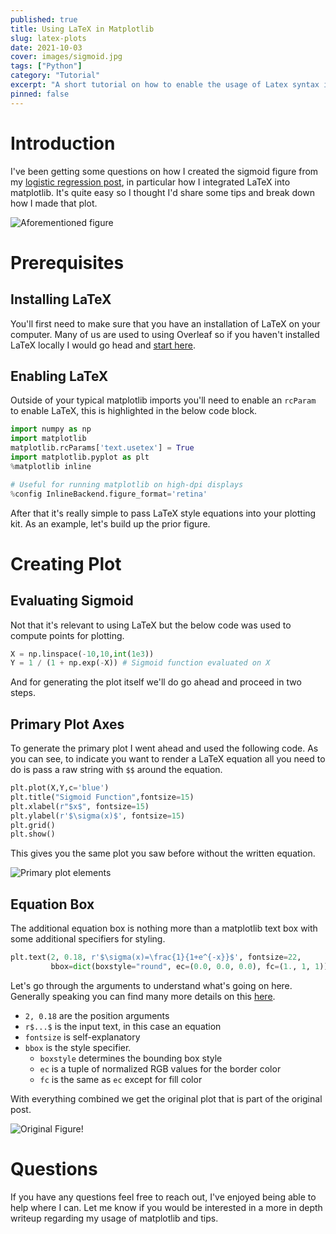 ```yaml
---
published: true
title: Using LaTeX in Matplotlib
slug: latex-plots
date: 2021-10-03
cover: images/sigmoid.jpg
tags: ["Python"]
category: "Tutorial"
excerpt: "A short tutorial on how to enable the usage of Latex syntax in matplotlib."
pinned: false
---
```


# Introduction

I've been getting some questions on how I created the sigmoid figure from my [logistic regression post](/blog/logistic-regression-intro/), in particular how I integrated LaTeX into matplotlib. It's quite easy so I thought I'd share some tips and break down how I made that plot.

![Aforementioned figure](./images/sigmoid.jpg)

# Prerequisites

## Installing LaTeX

You'll first need to make sure that you have an installation of LaTeX on your computer. Many of us are used to using Overleaf so if you haven't installed LaTeX locally I would go head and [start here](https://www.latex-project.org/get/).

## Enabling LaTeX

Outside of your typical matplotlib imports you'll need to enable an `rcParam` to enable LaTeX, this is highlighted in the below code block.

```python highlight=3
import numpy as np
import matplotlib
matplotlib.rcParams['text.usetex'] = True
import matplotlib.pyplot as plt
%matplotlib inline

# Useful for running matplotlib on high-dpi displays
%config InlineBackend.figure_format='retina'
```

After that it's really simple to pass LaTeX style equations into your plotting kit. As an example, let's build up the prior figure.

# Creating Plot

## Evaluating Sigmoid

Not that it's relevant to using LaTeX but the below code was used to compute points for plotting.

```python
X = np.linspace(-10,10,int(1e3))
Y = 1 / (1 + np.exp(-X)) # Sigmoid function evaluated on X
```

And for generating the plot itself we'll do go ahead and proceed in two steps.

## Primary Plot Axes

To generate the primary plot I went ahead and used the following code. As you can see, to indicate you want to render a LaTeX equation all you need to do is pass a raw string with `$$` around the equation.

```python
plt.plot(X,Y,c='blue')
plt.title("Sigmoid Function",fontsize=15)
plt.xlabel(r"$x$", fontsize=15)
plt.ylabel(r'$\sigma(x)$', fontsize=15)
plt.grid()
plt.show()
```

This gives you the same plot you saw before without the written equation.

![Primary plot elements](./images/sigmoid_core.jpg)

## Equation Box

The additional equation box is nothing more than a matplotlib text box with some additional specifiers for styling.

```python
plt.text(2, 0.18, r'$\sigma(x)=\frac{1}{1+e^{-x}}$', fontsize=22,
         bbox=dict(boxstyle="round", ec=(0.0, 0.0, 0.0), fc=(1., 1, 1)))
```

Let's go through the arguments to understand what's going on here. Generally speaking you can find many more details on this [here](https://matplotlib.org/stable/api/_as_gen/matplotlib.pyplot.text.html).

- `2, 0.18` are the position arguments
- `r$...$` is the input text, in this case an equation
- `fontsize` is self-explanatory
- `bbox` is the style specifier.
  - `boxstyle` determines the bounding box style
  - `ec` is a tuple of normalized RGB values for the border color
  - `fc` is the same as `ec` except for fill color

With everything combined we get the original plot that is part of the original post.

![Original Figure!](./images/sigmoid.jpg)

# Questions

If you have any questions feel free to reach out, I've enjoyed being able to help where I can. Let me know if you would be interested in a more in depth writeup regarding my usage of matplotlib and tips.
